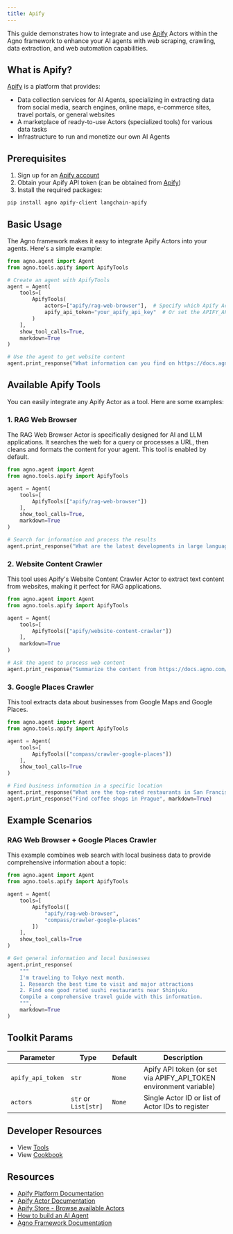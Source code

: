 ```yaml
---
title: Apify
---
```


This guide demonstrates how to integrate and use [Apify](https://apify.com/actors) Actors within the Agno framework to enhance your AI agents with web scraping, crawling, data extraction, and web automation capabilities.

## What is Apify?

[Apify](https://apify.com/) is a platform that provides:
- Data collection services for AI Agents, specializing in extracting data from social media, search engines, online maps, e-commerce sites, travel portals, or general websites
- A marketplace of ready-to-use Actors (specialized tools) for various data tasks
- Infrastructure to run and monetize our own AI Agents

## Prerequisites

1. Sign up for an [Apify account](https://console.apify.com/sign-up)
2. Obtain your Apify API token (can be obtained from [Apify](https://docs.apify.com/platform/integrations/api))
3. Install the required packages:

```bash
pip install agno apify-client langchain-apify
```

## Basic Usage

The Agno framework makes it easy to integrate Apify Actors into your agents. Here's a simple example:

```python
from agno.agent import Agent
from agno.tools.apify import ApifyTools

# Create an agent with ApifyTools
agent = Agent(
    tools=[
        ApifyTools(
            actors=["apify/rag-web-browser"],  # Specify which Apify Actors to use, use multiple ones if needed
            apify_api_token="your_apify_api_key"  # Or set the APIFY_API_TOKEN environment variable 
        )
    ],
    show_tool_calls=True,
    markdown=True
)

# Use the agent to get website content
agent.print_response("What information can you find on https://docs.agno.com/introduction ?", markdown=True)
```

## Available Apify Tools

You can easily integrate any Apify Actor as a tool. Here are some examples:

### 1. RAG Web Browser

The RAG Web Browser Actor is specifically designed for AI and LLM applications. It searches the web for a query or processes a URL, then cleans and formats the content for your agent. This tool is enabled by default.

```python
from agno.agent import Agent
from agno.tools.apify import ApifyTools

agent = Agent(
    tools=[
        ApifyTools(["apify/rag-web-browser"])
    ],
    show_tool_calls=True,
    markdown=True
)

# Search for information and process the results
agent.print_response("What are the latest developments in large language models?", markdown=True)
```

### 2. Website Content Crawler

This tool uses Apify's Website Content Crawler Actor to extract text content from websites, making it perfect for RAG applications.

```python
from agno.agent import Agent
from agno.tools.apify import ApifyTools

agent = Agent(
    tools=[
        ApifyTools(["apify/website-content-crawler"])
    ],
    markdown=True
)

# Ask the agent to process web content
agent.print_response("Summarize the content from https://docs.agno.com/introduction", markdown=True)
```

### 3. Google Places Crawler

This tool extracts data about businesses from Google Maps and Google Places.

```python
from agno.agent import Agent
from agno.tools.apify import ApifyTools

agent = Agent(
    tools=[
        ApifyTools(["compass/crawler-google-places"])
    ],
    show_tool_calls=True
)

# Find business information in a specific location
agent.print_response("What are the top-rated restaurants in San Francisco?", markdown=True)
agent.print_response("Find coffee shops in Prague", markdown=True)
```

## Example Scenarios

### RAG Web Browser + Google Places Crawler
This example combines web search with local business data to provide comprehensive information about a topic:

```python
from agno.agent import Agent
from agno.tools.apify import ApifyTools

agent = Agent(
    tools=[
        ApifyTools([
            "apify/rag-web-browser",
            "compass/crawler-google-places"
        ])
    ],
    show_tool_calls=True
)

# Get general information and local businesses
agent.print_response(
    """
    I'm traveling to Tokyo next month.
    1. Research the best time to visit and major attractions
    2. Find one good rated sushi restaurants near Shinjuku
    Compile a comprehensive travel guide with this information.
    """,
    markdown=True
)
```

## Toolkit Params

| Parameter                    | Type                | Default | Description                                                        |
| ---------------------------- | ------------------- | ------- | ------------------------------------------------------------------ |
| `apify_api_token`            | `str`               | `None`  | Apify API token (or set via APIFY_API_TOKEN environment variable)  |
| `actors`                     | `str` or `List[str]`| `None`  | Single Actor ID or list of Actor IDs to register                   |

## Developer Resources

- View [Tools](https://github.com/agno-agi/agno/blob/main/libs/agno/agno/tools/apify.py)
- View [Cookbook](https://github.com/agno-agi/agno/blob/main/cookbook/tools/apify_tools.py)

## Resources

- [Apify Platform Documentation](https://docs.apify.com)
- [Apify Actor Documentation](https://docs.apify.com/Actors)
- [Apify Store - Browse available Actors](https://apify.com/store)
- [How to build an AI Agent](https://blog.apify.com/how-to-build-an-ai-agent/)
- [Agno Framework Documentation](https://docs.agno.com)